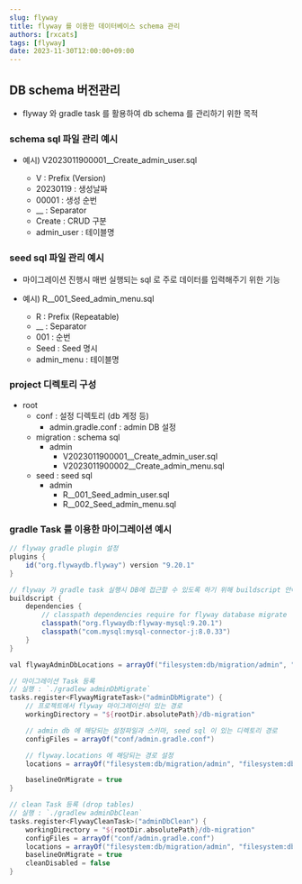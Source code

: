 ```yaml
---
slug: flyway
title: flyway 를 이용한 데이터베이스 schema 관리
authors: [rxcats]
tags: [flyway]
date: 2023-11-30T12:00:00+09:00
---
```


## DB schema 버전관리

- flyway 와 gradle task 를 활용하여 db schema 를 관리하기 위한 목적

### schema sql 파일 관리 예시

- 예시) V2023011900001__Create_admin_user.sql

    - V : Prefix (Version)
    - 20230119 : 생성날짜
    - 00001 : 생성 순번
    - __ : Separator
    - Create : CRUD 구분
    - admin_user : 테이블명

### seed sql 파일 관리 예시

- 마이그레이션 진행시 매번 실행되는 sql 로 주로 데이터를 입력해주기 위한 기능
- 예시) R__001_Seed_admin_menu.sql

    - R : Prefix (Repeatable)
    - __ : Separator
    - 001 : 순번
    - Seed : Seed 명시
    - admin_menu : 테이블명

### project 디렉토리 구성

- root
    - conf : 설정 디렉토리 (db 계정 등)
        - admin.gradle.conf : admin DB 설정
    - migration : schema sql
        - admin
            - V2023011900001__Create_admin_user.sql
            - V2023011900002__Create_admin_menu.sql
    - seed : seed sql
        - admin
            - R__001_Seed_admin_user.sql
            - R__002_Seed_admin_menu.sql

### gradle Task 를 이용한 마이그레이션 예시

```gradle build.gradle.kts
// flyway gradle plugin 설정
plugins {
    id("org.flywaydb.flyway") version "9.20.1"
}

// flyway 가 gradle task 실행시 DB에 접근할 수 있도록 하기 위해 buildscript 안에 classpath 의존성을 추가 해 줘야 함
buildscript {
    dependencies {
        // classpath dependencies require for flyway database migrate
        classpath("org.flywaydb:flyway-mysql:9.20.1")
        classpath("com.mysql:mysql-connector-j:8.0.33")
    }
}

val flywayAdminDbLocations = arrayOf("filesystem:db/migration/admin", "filesystem:db/seed/admin")

// 마이그레이션 Task 등록
// 실행 : `./gradlew adminDbMigrate`
tasks.register<FlywayMigrateTask>("adminDbMigrate") {
    // 프로젝트에서 flyway 마이그레이션이 있는 경로
    workingDirectory = "${rootDir.absolutePath}/db-migration"

    // admin db 에 해당되는 설정파일과 스키마, seed sql 이 있는 디렉토리 경로
    configFiles = arrayOf("conf/admin.gradle.conf")

    // flyway.locations 에 해당되는 경로 설정
    locations = arrayOf("filesystem:db/migration/admin", "filesystem:db/seed/admin")

    baselineOnMigrate = true
}

// clean Task 등록 (drop tables)
// 실행 : `./gradlew adminDbClean`
tasks.register<FlywayCleanTask>("adminDbClean") {
    workingDirectory = "${rootDir.absolutePath}/db-migration"
    configFiles = arrayOf("conf/admin.gradle.conf")
    locations = arrayOf("filesystem:db/migration/admin", "filesystem:db/seed/admin")
    baselineOnMigrate = true
    cleanDisabled = false
}

```

